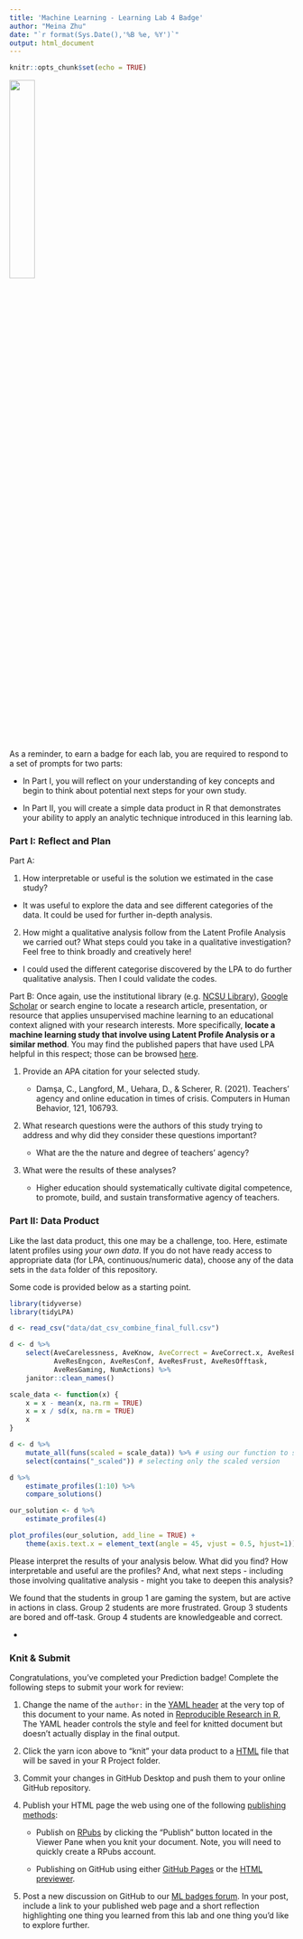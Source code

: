 ```yaml
---
title: 'Machine Learning - Learning Lab 4 Badge'
author: "Meina Zhu"
date: "`r format(Sys.Date(),'%B %e, %Y')`"
output: html_document
---
```


```r
knitr::opts_chunk$set(echo = TRUE)
```

![](img/ML_UM_Hx.jpg){width="30%"}


As a reminder, to earn a badge for each lab, you are required to respond to a set of prompts for two parts:

-   In Part I, you will reflect on your understanding of key concepts and begin to think about potential next steps for your own study.

-   In Part II, you will create a simple data product in R that demonstrates your ability to apply an analytic technique introduced in this learning lab.

### Part I: Reflect and Plan

Part A:

1.  How interpretable or useful is the solution we estimated in the case study? 

-   It was useful to explore the data and see different categories of the data. It could be used for further in-depth analysis.

2.  How might a qualitative analysis follow from the Latent Profile Analysis we carried out? What steps could you take in a qualitative investigation? Feel free to think broadly and creatively here!

-   I could used the different categorise discovered by the LPA to do further qualitative analysis. Then I could validate the codes.

Part B: Once again, use the institutional library (e.g. [NCSU Library](https://www.lib.ncsu.edu/#articles)), [Google Scholar](https://scholar.google.com/) or search engine to locate a research article, presentation, or resource that applies unsupervised machine learning to an educational context aligned with your research interests. More specifically, **locate a machine learning study that involve using Latent Profile Analysis or a similar method**. You may find the published papers that have used LPA helpful in this respect; those can be browsed [here](https://scholar.google.com/scholar?hl=en&as_sdt=0%2C34&q=tidylpa&btnG=). 

1.  Provide an APA citation for your selected study.

    -   Damşa, C., Langford, M., Uehara, D., & Scherer, R. (2021). Teachers’ agency and online education in times of crisis. Computers in Human Behavior, 121, 106793.

2.  What research questions were the authors of this study trying to address and why did they consider these questions important?

    -   What are the the nature and degree of teachers' agency?

3.  What were the results of these analyses?

    -   Higher education should systematically cultivate digital competence, to promote, build, and sustain transformative agency of teachers.

### Part II: Data Product

Like the last data product, this one may be a challenge, too. Here, estimate latent profiles using _your own data_. If you do not have ready access to appropriate data (for LPA, continuous/numeric data), choose any of the data sets in the `data` folder of this repository.

Some code is provided below as a starting point.

```r
library(tidyverse)
library(tidyLPA)

d <- read_csv("data/dat_csv_combine_final_full.csv")

d <- d %>% 
    select(AveCarelessness, AveKnow, AveCorrect = AveCorrect.x, AveResBored, 
           AveResEngcon, AveResConf, AveResFrust, AveResOfftask, 
           AveResGaming, NumActions) %>%
    janitor::clean_names()

scale_data <- function(x) {
    x = x - mean(x, na.rm = TRUE)
    x = x / sd(x, na.rm = TRUE)
    x
}

d <- d %>%
    mutate_all(funs(scaled = scale_data)) %>% # using our function to scale all of the variables
    select(contains("_scaled")) # selecting only the scaled version

d %>%
    estimate_profiles(1:10) %>% 
    compare_solutions()

our_solution <- d %>%
    estimate_profiles(4)

plot_profiles(our_solution, add_line = TRUE) +
    theme(axis.text.x = element_text(angle = 45, vjust = 0.5, hjust=1))
```

Please interpret the results of your analysis below. What did you find? How interpretable and useful are the profiles? And, what next steps - including those involving qualitative analysis - might you take to deepen this analysis?

We found that the students in group 1 are gaming the system, but are active in actions in class.
Group 2 students are more frustrated. Group 3 students are bored and off-task. Group 4 students are knowledgeable and correct.

-   

### Knit & Submit

Congratulations, you've completed your Prediction badge! Complete the following steps to submit your work for review:

1.  Change the name of the `author:` in the [YAML header](https://monashdatafluency.github.io/r-rep-res/yaml-header.html) at the very top of this document to your name. As noted in [Reproducible Research in R](https://monashdatafluency.github.io/r-rep-res/index.html), The YAML header controls the style and feel for knitted document but doesn't actually display in the final output.

2.  Click the yarn icon above to "knit" your data product to a [HTML](https://bookdown.org/yihui/rmarkdown/html-document.html) file that will be saved in your R Project folder.

3.  Commit your changes in GitHub Desktop and push them to your online GitHub repository.

4.  Publish your HTML page the web using one of the following [publishing methods](https://rpubs.com/cathydatascience/518692):

    -   Publish on [RPubs](https://rpubs.com) by clicking the "Publish" button located in the Viewer Pane when you knit your document. Note, you will need to quickly create a RPubs account.

    -   Publishing on GitHub using either [GitHub Pages](https://pages.github.com) or the [HTML previewer](http://htmlpreview.github.io).

5.  Post a new discussion on GitHub to our [ML badges forum](https://github.com/orgs/laser-institute/teams/machine-learning/discussions/2). In your post, include a link to your published web page and a short reflection highlighting one thing you learned from this lab and one thing you'd like to explore further.
